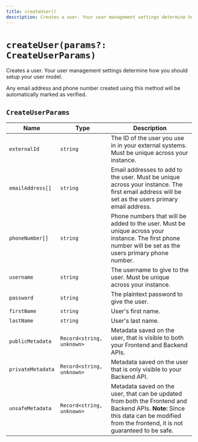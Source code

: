 ```yaml
---
title: createUser()
description: Creates a user. Your user management settings determine how you should setup your user model.
---
```


# `createUser(params?: CreateUserParams)`

Creates a user. Your user management settings determine how you should setup your user model.

Any email address and phone number created using this method will be automatically marked as verified.

## `CreateUserParams`

| Name | Type | Description |
| --- | --- | --- |
| `externalId` | `string` |	The ID of the user you use in in your external systems. Must be unique across your instance. |
| `emailAddress[]` | `string` | Email addresses to add to the user. Must be unique across your instance. The first email address will be set as the users primary email address. |
| `phoneNumber[]` | `string` | Phone numbers that will be added to the user. Must be unique across your instance. The first phone number will be set as the users primary phone number. |
| `username` | `string` |	The username to give to the user. Must be unique across your instance. |
| `password` | `string` |	The plaintext password to give the user. |
| `firstName` | `string` | User's first name. |
| `lastName` | `string` | User's last name. |
| `publicMetadata` | `Record<string, unknown>` | Metadata saved on the user, that is visible to both your Frontend and Backend APIs. |
| `privateMetadata` | `Record<string, unknown>` | Metadata saved on the user that is only visible to your Backend API. |
| `unsafeMetadata` | `Record<string, unknown>` | Metadata saved on the user, that can be updated from both the Frontend and Backend APIs. **Note:** Since this data can be modified from the frontend, it is not guaranteed to be safe. |

